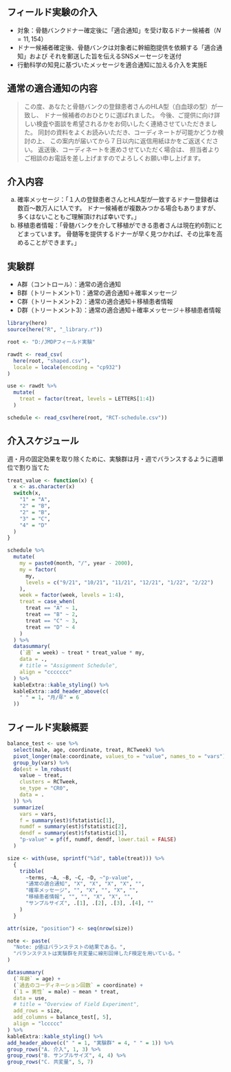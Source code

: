## フィールド実験の介入

- 対象：骨髄バンクドナー確定後に「適合通知」を受け取るドナー候補者（$N = 11,154$）
- ドナー候補者確定後、骨髄バンクは対象者に幹細胞提供を依頼する「適合通知」および
それを郵送した旨を伝えるSNSメーセージを送付
- 行動科学の知見に基づいたメッセージを適合通知に加える介入を実施E

## 通常の適合通知の内容

> この度、あなたと骨髄バンクの登録患者さんのHLA型（白血球の型）が一致し、
ドナー候補者のおひとりに選ばれました。
今後、ご提供に向け詳しい検査や面談を希望されるかをお伺いしたく連絡させていただきました。
同封の資料をよくお読みいただき、コーディネートが可能かどうか検討の上、
この案内が届いてから７日以内に返信用紙ほかをご返送ください。
返送後、コーディネートを進めさせていただく場合は、
担当者よりご相談のお電話を差し上げますのでよろしくお願い申し上げます。

## 介入内容

a. 確率メッセージ：「１人の登録患者さんとHLA型が一致するドナー登録者は数百〜数万人に1人です。
ドナー候補者が複数みつかる場合もありますが、多くはないこともご理解頂ければ幸いです。」
b. 移植患者情報：「骨髄バンクを介して移植ができる患者さんは現在約6割にとどまっています。
骨髄等を提供するドナーが早く見つかれば、その比率を高めることができます。」

## 実験群

- A群（コントロール）：通常の適合通知
- B群（トリートメント1）：通常の適合通知＋確率メッセージ
- C群（トリートメント2）：通常の適合通知＋移植患者情報
- D群（トリートメント3）：通常の適合通知＋確率メッセージ＋移植患者情報

```r
library(here)
source(here("R", "_library.r"))
```

```r
root <- "D:/JMDPフィールド実験"

rawdt <- read_csv(
  here(root, "shaped.csv"),
  locale = locale(encoding = "cp932")
)

use <- rawdt %>%
  mutate(
    treat = factor(treat, levels = LETTERS[1:4])
  )

schedule <- read_csv(here(root, "RCT-schedule.csv"))
```

## 介入スケジュール

週・月の固定効果を取り除くために、実験群は月・週でバランスするように週単位で割り当てた

```r
treat_value <- function(x) {
  x <- as.character(x)
  switch(x,
    "1" = "A",
    "2" = "B",
    "2" = "B",
    "3" = "C",
    "4" = "D"
  )
}

schedule %>%
  mutate(
    my = paste0(month, "/", year - 2000),
    my = factor(
      my,
      levels = c("9/21", "10/21", "11/21", "12/21", "1/22", "2/22")
    ),
    week = factor(week, levels = 1:4),
    treat = case_when(
      treat == "A" ~ 1,
      treat == "B" ~ 2,
      treat == "C" ~ 3,
      treat == "D" ~ 4
    )
  ) %>%
  datasummary(
    (`週` = week) ~ treat * treat_value * my,
    data = .,
    # title = "Assignment Schedule",
    align = "ccccccc"
  ) %>%
  kableExtra::kable_styling() %>%
  kableExtra::add_header_above(c(
    " " = 1, "月/年" = 6
  ))
```


## フィールド実験概要


```r
balance_test <- use %>%
  select(male, age, coordinate, treat, RCTweek) %>%
  pivot_longer(male:coordinate, values_to = "value", names_to = "vars") %>%
  group_by(vars) %>%
  do(est = lm_robust(
    value ~ treat,
    clusters = RCTweek,
    se_type = "CR0",
    data = .
  )) %>%
  summarize(
    vars = vars,
    f = summary(est)$fstatistic[1],
    numdf = summary(est)$fstatistic[2],
    dendf = summary(est)$fstatistic[3],
    "p-value" = pf(f, numdf, dendf, lower.tail = FALSE)
  )

size <- with(use, sprintf("%1d", table(treat))) %>%
  {
    tribble(
      ~terms, ~A, ~B, ~C, ~D, ~"p-value",
      "通常の適合通知", "X", "X", "X", "X", "",
      "確率メッセージ", "", "X", "", "X", "",
      "移植患者情報", "", "", "X", "X", "",
      "サンプルサイズ", .[1], .[2], .[3], .[4], ""
    )
  }

attr(size, "position") <- seq(nrow(size))

note <- paste(
  "Note: p値はバランステストの結果である。",
  "バランステストは実験群を共変量に線形回帰したF検定を用いている。"
)

datasummary(
  (`年齢` = age) +
  (`過去のコーディネーション回数` = coordinate) +
  (`1 = 男性` = male) ~ mean * treat,
  data = use,
  # title = "Overview of Field Experiment",
  add_rows = size,
  add_columns = balance_test[, 5],
  align = "lccccc"
) %>%
kableExtra::kable_styling() %>%
add_header_above(c(" " = 1, "実験群" = 4, " " = 1)) %>%
group_rows("A. 介入", 1, 3) %>%
group_rows("B. サンプルサイズ", 4, 4) %>%
group_rows("C. 共変量", 5, 7)
```

